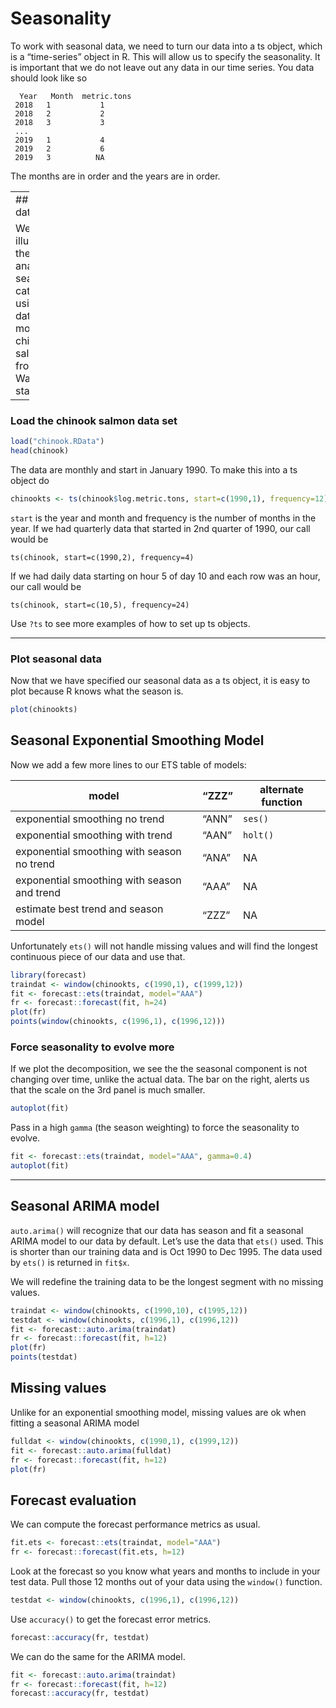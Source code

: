 # Seasonality

To work with seasonal data, we need to turn our data into a ts object, which is a "time-series" object in R. This will allow us to specify the seasonality.  It is important that we do not leave out any data in our time series.  You data should look like so

```
  Year   Month  metric.tons
 2018   1           1
 2018   2           2
 2018   3           3
 ...   
 2019   1           4
 2019   2           6
 2019   3          NA
```

The months are in order and the years are in order.

---
## Chinook data

We will illustrate the analysis of seasonal catch data using a data set of monthly chinook salmon from Washington state.

---

### Load the chinook salmon data set

```r
load("chinook.RData")
head(chinook)
```


The data are monthly and start in January 1990.  To make this into a ts object do

```r
chinookts <- ts(chinook$log.metric.tons, start=c(1990,1), frequency=12)
```
`start` is the year and month and frequency is the number of months in the year.  If we had quarterly data that started in 2nd quarter of 1990, our call would be
```
ts(chinook, start=c(1990,2), frequency=4)
```
If we had daily data starting on hour 5 of day 10 and each row was an hour, our call would be
```
ts(chinook, start=c(10,5), frequency=24)
```

Use `?ts` to see more examples of how to set up ts objects.

---

### Plot seasonal data

Now that we have specified our seasonal data as a ts object, it is easy to plot because R knows what the season is.

```r
plot(chinookts)
```


## Seasonal Exponential Smoothing Model

Now we add a few more lines to our ETS table of models:

model  | "ZZZ" | alternate function |
------------- | ------------- | --------- |
exponential smoothing no trend | "ANN" | `ses()` |
exponential smoothing with trend  | "AAN" | `holt()` |
exponential smoothing with season no trend  | "ANA" | NA |
exponential smoothing with season and trend  | "AAA" | NA |
estimate best trend and season model | "ZZZ" | NA |

Unfortunately `ets()` will not handle missing values and will find the longest continuous piece of our data and use that.


```r
library(forecast)
traindat <- window(chinookts, c(1990,1), c(1999,12))
fit <- forecast::ets(traindat, model="AAA")
fr <- forecast::forecast(fit, h=24)
plot(fr)
points(window(chinookts, c(1996,1), c(1996,12)))
```


### Force seasonality to evolve more

If we plot the decomposition, we see the the seasonal component is not changing over time, unlike the actual data.  The bar on the right, alerts us that the scale on the 3rd panel is much smaller.

```r
autoplot(fit)
```

Pass in a high `gamma` (the season weighting) to force the seasonality to evolve.
```r
fit <- forecast::ets(traindat, model="AAA", gamma=0.4)
autoplot(fit)
```

---

## Seasonal ARIMA model

`auto.arima()` will recognize that our data has season and fit a seasonal ARIMA model to our data by default.  Let's use the data that `ets()` used.  This is shorter than our training data and is Oct 1990 to Dec 1995.  The data used by `ets()` is returned in `fit$x`.

We will redefine the training data to be the longest segment with no missing values.

```r
traindat <- window(chinookts, c(1990,10), c(1995,12))
testdat <- window(chinookts, c(1996,1), c(1996,12))
fit <- forecast::auto.arima(traindat)
fr <- forecast::forecast(fit, h=12)
plot(fr)
points(testdat)
```


## Missing values

Unlike for an exponential smoothing model, missing values are ok when fitting a seasonal ARIMA model

```r
fulldat <- window(chinookts, c(1990,1), c(1999,12))
fit <- forecast::auto.arima(fulldat)
fr <- forecast::forecast(fit, h=12)
plot(fr)
```


## Forecast evaluation

We can compute the forecast performance metrics as usual. 

```r
fit.ets <- forecast::ets(traindat, model="AAA")
fr <- forecast::forecast(fit.ets, h=12)
```
Look at the forecast so you know what years and months to include in your test data.  Pull those 12 months out of your data using the `window()` function.

```r
testdat <- window(chinookts, c(1996,1), c(1996,12))
```
Use `accuracy()` to get the forecast error metrics.
```r
forecast::accuracy(fr, testdat)
```


We can do the same for the ARIMA model.

```r
fit <- forecast::auto.arima(traindat)
fr <- forecast::forecast(fit, h=12)
forecast::accuracy(fr, testdat)
```


